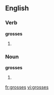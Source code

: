 ==English==
===Verb===
'''grosses'''
# {{third-person singular of|[[gross]]}}

===Noun===
'''grosses'''
# {{plural of|[[gross]]}}

[[fr:grosses]]
[[vi:grosses]]